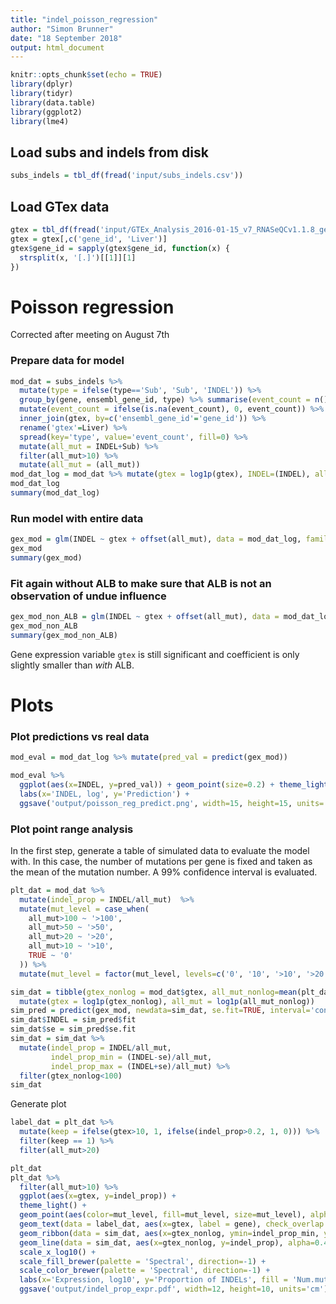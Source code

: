 ```yaml
---
title: "indel_poisson_regression"
author: "Simon Brunner"
date: "18 September 2018"
output: html_document
---
```


```r
knitr::opts_chunk$set(echo = TRUE)
library(dplyr)
library(tidyr)
library(data.table)
library(ggplot2)
library(lme4)
```

## Load subs and indels from disk
```r
subs_indels = tbl_df(fread('input/subs_indels.csv'))
```

## Load GTex data
```r
gtex = tbl_df(fread('input/GTEx_Analysis_2016-01-15_v7_RNASeQCv1.1.8_gene_median_tpm.gct'))
gtex = gtex[,c('gene_id', 'Liver')]
gtex$gene_id = sapply(gtex$gene_id, function(x) {
  strsplit(x, '[.]')[[1]][1]
})
```

# Poisson regression 
Corrected after meeting on August 7th

### Prepare data for model
```r
mod_dat = subs_indels %>%
  mutate(type = ifelse(type=='Sub', 'Sub', 'INDEL')) %>%
  group_by(gene, ensembl_gene_id, type) %>% summarise(event_count = n()) %>% ungroup() %>%
  mutate(event_count = ifelse(is.na(event_count), 0, event_count)) %>%
  inner_join(gtex, by=c('ensembl_gene_id'='gene_id')) %>%
  rename('gtex'=Liver) %>%
  spread(key='type', value='event_count', fill=0) %>%
  mutate(all_mut = INDEL+Sub) %>%
  filter(all_mut>10) %>%
  mutate(all_mut = (all_mut))
mod_dat_log = mod_dat %>% mutate(gtex = log1p(gtex), INDEL=(INDEL), all_mut=log1p(all_mut)) 
mod_dat_log
summary(mod_dat_log)
```

### Run model with entire data
```r
gex_mod = glm(INDEL ~ gtex + offset(all_mut), data = mod_dat_log, family=poisson(link='log'))
gex_mod
summary(gex_mod)
```

### Fit again without ALB to make sure that ALB is not an observation of undue influence
```r
gex_mod_non_ALB = glm(INDEL ~ gtex + offset(all_mut), data = mod_dat_log, family=poisson(link='log'), subset=which(mod_dat_log$gene!='ALB'))
gex_mod_non_ALB
summary(gex_mod_non_ALB)
```
Gene expression variable `gtex` is still significant and coefficient is only slightly smaller than _with_ ALB.

# Plots

### Plot predictions vs real data
```r
mod_eval = mod_dat_log %>% mutate(pred_val = predict(gex_mod))

mod_eval %>%
  ggplot(aes(x=INDEL, y=pred_val)) + geom_point(size=0.2) + theme_light() +
  labs(x='INDEL, log', y='Prediction') +
  ggsave('output/poisson_reg_predict.png', width=15, height=15, units='cm')
```

### Plot point range analysis
In the first step, generate a table of simulated data to evaluate the model with. In this case, the number of mutations per gene is fixed and taken as the mean of the mutation number. A 99% confidence interval is evaluated.
```r
plt_dat = mod_dat %>%
  mutate(indel_prop = INDEL/all_mut)  %>% 
  mutate(mut_level = case_when(
    all_mut>100 ~ '>100',
    all_mut>50 ~ '>50',
    all_mut>20 ~ '>20',
    all_mut>10 ~ '>10',
    TRUE ~ '0'
  )) %>%
  mutate(mut_level = factor(mut_level, levels=c('0', '10', '>10', '>20', '>50', '>100'), ordered=TRUE))

sim_dat = tibble(gtex_nonlog = mod_dat$gtex, all_mut_nonlog=mean(plt_dat$all_mut)) %>%
  mutate(gtex = log1p(gtex_nonlog), all_mut = log1p(all_mut_nonlog))
sim_pred = predict(gex_mod, newdata=sim_dat, se.fit=TRUE, interval='confidence', level=0.99)
sim_dat$INDEL = sim_pred$fit
sim_dat$se = sim_pred$se.fit
sim_dat = sim_dat %>%
  mutate(indel_prop = INDEL/all_mut,
         indel_prop_min = (INDEL-se)/all_mut,
         indel_prop_max = (INDEL+se)/all_mut) %>%
  filter(gtex_nonlog<100)
sim_dat
```

Generate plot
```r
label_dat = plt_dat %>%
  mutate(keep = ifelse(gtex>10, 1, ifelse(indel_prop>0.2, 1, 0))) %>%
  filter(keep == 1) %>%
  filter(all_mut>20)

plt_dat
plt_dat %>% 
  filter(all_mut>10) %>%
  ggplot(aes(x=gtex, y=indel_prop)) + 
  theme_light() +
  geom_point(aes(color=mut_level, fill=mut_level, size=mut_level), alpha=0.5, shape=21, stroke=0) +
  geom_text(data = label_dat, aes(x=gtex, label = gene), check_overlap = TRUE, size=4) +
  geom_ribbon(data = sim_dat, aes(x=gtex_nonlog, ymin=indel_prop_min, ymax=indel_prop_max), alpha=0.4) +
  geom_line(data = sim_dat, aes(x=gtex_nonlog, y=indel_prop), alpha=0.4) +
  scale_x_log10() +
  scale_fill_brewer(palette = 'Spectral', direction=-1) +
  scale_color_brewer(palette = 'Spectral', direction=-1) +
  labs(x='Expression, log10', y='Proportion of INDELs', fill = 'Num.mut', size= 'Num.mut', color='Num.mut') +
  ggsave('output/indel_prop_expr.pdf', width=12, height=10, units='cm')
```



